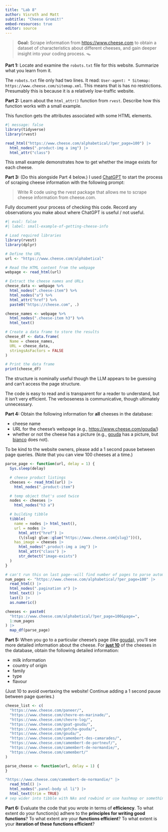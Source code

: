 ```yaml
---
title: "Lab 8"
author: Visruth and Matt
subtitle: "Cheese Gromit!"
embed-resources: true
editor: source
---
```


> **Goal:** Scrape information from <https://www.cheese.com> to obtain a dataset
> of characteristics about different cheeses, and gain deeper insight into your
> coding process. 🪤

**Part 1:** Locate and examine the `robots.txt` file for this website. Summarize
what you learn from it.

The `robots.txt` file only had two lines. It read: `User-agent: *
Sitemap: https://www.cheese.com/sitemap.xml`. This means that is has no restrictions. Presumably this is because it is a relatively low-traffic website.


**Part 2:** Learn about the `html_attr()` function from `rvest`. Describe how
this function works with a small example.

This function gets the attributes associated with some HTML elements.

```r
#| message: false
library(tidyverse)
library(rvest)

read_html("https://www.cheese.com/alphabetical/?per_page=100") |>
  html_nodes(".product-img a img") |>
  html_attr("class")
```

This small example demonstrates how to get whether the image exists for each cheese.

**Part 3:** (Do this alongside Part 4 below.) I 
used [ChatGPT](https://chat.openai.com/chat) to start the process of scraping
cheese information with the following prompt:

> Write R code using the rvest package that allows me to scrape cheese
> information from cheese.com.

Fully document your process of checking this code. Record any observations you
make about where ChatGPT is useful / not useful.

```r
#| eval: false
#| label: small-example-of-getting-cheese-info

# Load required libraries
library(rvest)
library(dplyr)

# Define the URL
url <- "https://www.cheese.com/alphabetical"

# Read the HTML content from the webpage
webpage <- read_html(url)

# Extract the cheese names and URLs
cheese_data <- webpage %>%
  html_nodes(".cheese-item") %>%
  html_nodes("a") %>%
  html_attr("href") %>%
  paste0("https://cheese.com", .)

cheese_names <- webpage %>%
  html_nodes(".cheese-item h3") %>%
  html_text()

# Create a data frame to store the results
cheese_df <- data.frame(
  Name = cheese_names,
  URL = cheese_data,
  stringsAsFactors = FALSE
)

# Print the data frame
print(cheese_df)
```

The structure is nominally useful though the LLM appears to be guessing and can't access the page structure.

The code is easy to read and is transparent for a reader to understand, but it isn't very efficient. The verboseness is communicative, though ultimately unnecessary.

**Part 4:** Obtain the following information for **all** cheeses in the
database:

-   cheese name
-   URL for the cheese's webpage (e.g., <https://www.cheese.com/gouda/>)
-   whether or not the cheese has a picture (e.g., 
[gouda](https://www.cheese.com/gouda/) has a picture, but 
[bianco](https://www.cheese.com/bianco/) does not).

To be kind to the website owners, please add a 1 second pause between page
queries. (Note that you can view 100 cheeses at a time.)

```r
parse_page <- function(url, delay = 1) {
  Sys.sleep(delay)

  # cheese product listings
  cheeses <- read_html(url) |>
    html_nodes(".product-item")

  # temp object that's used twice
  nodes <- cheeses |>
    html_nodes("h3 a")

  # building tibble
  tibble(
    name = nodes |> html_text(),
    url = nodes |>
      html_attr("href") |>
      (\(slug) glue::glue("https://www.cheese.com{slug}"))(),
    has_image = cheeses |>
      html_nodes(".product-img a img") |>
      html_attr("class") |>
      str_detect("image-exists")
  )
}
```

```r
# can't run this on last page--will find number of pages to parse automatically.
num_pages <- "https://www.cheese.com/alphabetical/?per_page=100" |>
  read_html() |>
  html_nodes(".pagination a") |>
  html_text() |>
  last() |>
  as.numeric()

cheeses <- paste0(
  "https://www.cheese.com/alphabetical/?per_page=100&page=",
  1:num_pages
) |>
  map_df(parse_page)
```

**Part 5:** When you go to a particular cheese's page (like 
[gouda](https://www.cheese.com/gouda/)), you'll see more detailed information
about the cheese. For [**just 10**]{.underline} of the cheeses in the database,
obtain the following detailed information:

-   milk information
-   country of origin
-   family
-   type
-   flavour

(Just 10 to avoid overtaxing the website! Continue adding a 1 second pause
between page queries.)

```r
cheese_list <- c(
  "https://www.cheese.com/paneer/",
  "https://www.cheese.com/chevre-en-marinade/",
  "https://www.cheese.com/chevre-log/",
  "https://www.cheese.com/goat-gouda/",
  "https://www.cheese.com/gotcha-gouda/",
  "https://www.cheese.com/gouda/",
  "https://www.cheese.com/camembert-des-camarades/",
  "https://www.cheese.com/camembert-de-portneuf/",
  "https://www.cheese.com/camembert-de-normandie/",
  "https://www.cheese.com/camembert/"
)
```

```r
parse_cheese <- function(url, delay = 1) {
}

"https://www.cheese.com/camembert-de-normandie/" |>
  read_html() |>
  html_nodes(".panel-body ul li") |>
  html_text(trim = TRUE)
# sep wider into tibble with NAs and rowbind or use hashmap or something?
```

**Part 6:** Evaluate the code that you wrote in terms of **efficiency**. To
what extent do your function(s) adhere to the **principles for writing good functions**?
To what extent are your **functions efficient**? To what extent is your 
**iteration of these functions efficient**? 
